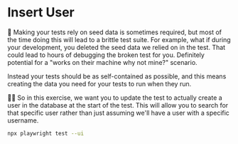 # Insert User

<EpicVideo url="https://www.epicweb.dev/workshops/web-application-testing/end-to-end/isolating-tests-for-better-reliability-and-flexibility" />

🦉 Making your tests rely on seed data is sometimes required, but most of the
time doing this will lead to a brittle test suite. For example, what if during
your development, you deleted the seed data we relied on in the test. That could
lead to hours of debugging the broken test for you. Definitely potential for a
"works on their machine why not mine?" scenario.

Instead your tests should be as self-contained as possible, and this means
creating the data you need for your tests to run when they run.

👨‍💼 So in this exercise, we want you to update the test to actually create a user
in the database at the start of the test. This will allow you to search for that
specific user rather than just assuming we'll have a user with a specific
username.

```sh nonumber
npx playwright test --ui
```
